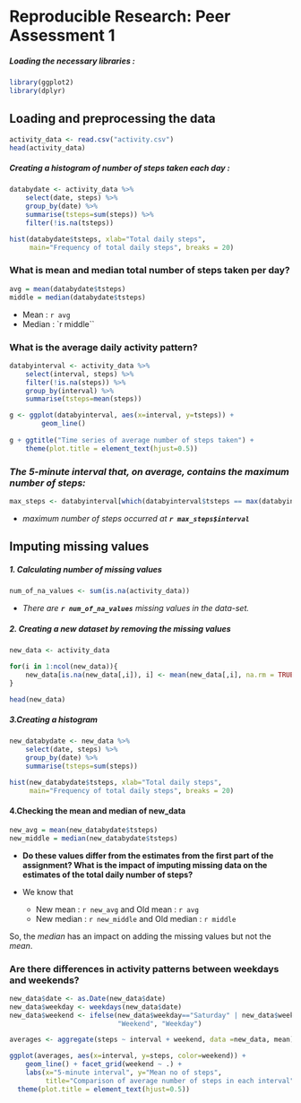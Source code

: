 # **Reproducible Research: Peer Assessment 1**


##### **_Loading the necessary libraries :_**
```r
library(ggplot2)
library(dplyr)
```

## **Loading and preprocessing the data**
```r
activity_data <- read.csv("activity.csv")
head(activity_data)
```

##### **_Creating a histogram of number of steps taken each day :_**
```r
databydate <- activity_data %>% 
    select(date, steps) %>% 
    group_by(date) %>%
    summarise(tsteps=sum(steps)) %>%
    filter(!is.na(tsteps))

hist(databydate$tsteps, xlab="Total daily steps", 
     main="Frequency of total daily steps", breaks = 20)
```

### **What is mean and median total number of steps taken per day?**
```r
avg = mean(databydate$tsteps)
middle = median(databydate$tsteps)
```

* Mean : `r avg`
* Median : `r middle``


### **What is the average daily activity pattern?**
```r
databyinterval <- activity_data %>%
    select(interval, steps) %>% 
    filter(!is.na(steps)) %>%
    group_by(interval) %>%
    summarise(tsteps=mean(steps))

g <- ggplot(databyinterval, aes(x=interval, y=tsteps)) +
        geom_line() 
    
g + ggtitle("Time series of average number of steps taken") +
    theme(plot.title = element_text(hjust=0.5))
```

### **_The 5-minute interval that, on average, contains the maximum number of steps:_**
```r
max_steps <- databyinterval[which(databyinterval$tsteps == max(databyinterval$tsteps)),] 
```
* *maximum number of steps occurred at __`r max_steps$interval`__*

## **Imputing missing values**

##### **1. Calculating number of missing values**
```r
num_of_na_values <- sum(is.na(activity_data))
```

* *There are __`r num_of_na_values`__ missing values in the data-set.*

##### **2. Creating a new dataset by removing the missing values**
```r
new_data <- activity_data

for(i in 1:ncol(new_data)){
    new_data[is.na(new_data[,i]), i] <- mean(new_data[,i], na.rm = TRUE)
}

head(new_data)
```

##### ***3.Creating a histogram***
```r

new_databydate <- new_data %>% 
    select(date, steps) %>% 
    group_by(date) %>%
    summarise(tsteps=sum(steps))

hist(new_databydate$tsteps, xlab="Total daily steps", 
     main="Frequency of total daily steps", breaks = 20)
```

#### **4.Checking the mean and median of new_data**
```r
new_avg = mean(new_databydate$tsteps)
new_middle = median(new_databydate$tsteps)
```

- **Do these values differ from the estimates from the first part of the assignment? What is the impact of imputing missing data on the estimates of the total daily number of steps?**

- We know that 
  - New mean : `r new_avg` and Old mean : `r avg`
  - New median : `r new_middle` and Old median : `r middle`

So, the *median* has an impact on adding the missing values but not the *mean*.

### **Are there differences in activity patterns between weekdays and weekends?**
```r
new_data$date <- as.Date(new_data$date)
new_data$weekday <- weekdays(new_data$date)
new_data$weekend <- ifelse(new_data$weekday=="Saturday" | new_data$weekday=="Sunday", 
                           "Weekend", "Weekday")

averages <- aggregate(steps ~ interval + weekend, data =new_data, mean)

ggplot(averages, aes(x=interval, y=steps, color=weekend)) + 
    geom_line() + facet_grid(weekend ~ .) +
    labs(x="5-minute interval", y="Mean no of steps",
         title="Comparison of average number of steps in each interval")+
  theme(plot.title = element_text(hjust=0.5))

```

